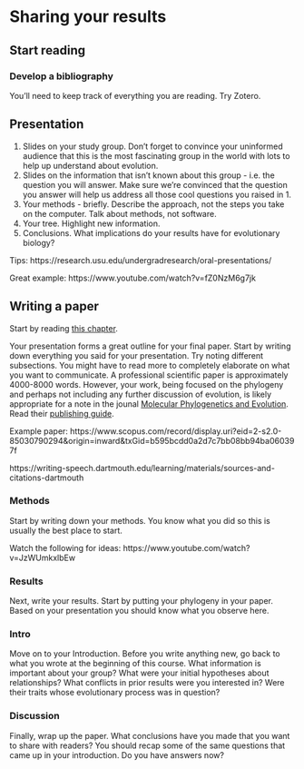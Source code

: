 # Sharing your results

## Start reading

### Develop a bibliography

You'll need to keep track of everything you are reading. Try Zotero.

## Presentation

1. Slides on your study group. Don't forget to convince your uninformed audience that this is the most fascinating group in the world with lots to help up understand about evolution.
2. Slides on the information that isn't known about this group - i.e. the question you will answer. Make sure we're convinced that the question you answer will help us address all those cool questions you raised in 1.
3. Your methods - briefly. Describe the approach, not the steps you take on the computer. Talk about methods, not software.
4. Your tree. Highlight new information.
5. Conclusions. What implications do your results have for evolutionary biology?

Tips: https://research.usu.edu/undergradresearch/oral-presentations/

Great example: https://www.youtube.com/watch?v=fZ0NzM6g7jk

## Writing a paper

Start by reading [this chapter](https://bookdown.org/pkaldunn/Book/WritingResearch.html).

Your presentation forms a great outline for your final paper.
Start by writing down everything you said for your presentation. Try noting different subsections.
You might have to read more to completely elaborate on what you want to communicate.
A professional scientific paper is approximately 4000-8000 words.
However, your work, being focused on the phylogeny and perhaps not including any further discussion of evolution, is likely appropriate for a note in the jounal [Molecular Phylogenetics and Evolution](https://www.journals.elsevier.com/molecular-phylogenetics-and-evolution). Read their [publishing guide](https://www.elsevier.com/journals/molecular-phylogenetics-and-evolution/1055-7903/guide-for-authors).

Example paper: https://www.scopus.com/record/display.uri?eid=2-s2.0-85030790294&origin=inward&txGid=b595bcdd0a2d7c7bb08bb94ba060397f

https://writing-speech.dartmouth.edu/learning/materials/sources-and-citations-dartmouth

### Methods

Start by writing down your methods. You know what you did so this is usually the best place to start.

Watch the following for ideas:
https://www.youtube.com/watch?v=JzWUmkxlbEw

### Results

Next, write your results.
Start by putting your phylogeny in your paper.
Based on your presentation you should know what you observe here.

### Intro

Move on to your Introduction.
Before you write anything new, go back to what you wrote at the beginning of this course.
What information is important about your group?
What were your initial hypotheses about relationships?
What conflicts in prior results were you interested in?
Were their traits whose evolutionary process was in question?

### Discussion

Finally, wrap up the paper.
What conclusions have you made that you want to share with readers?
You should recap some of the same questions that came up in your introduction.
Do you have answers now?

